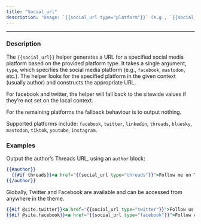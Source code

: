 ```yaml
---
title: "Social_url"
description: 'Usage: `{{social_url type="platform"}}` (e.g., `{{social_url type="facebook"}}`, `{{social_url type="bluesky"}}`)'
---
```


***

### Description

The `{{social_url}}` helper generates a URL for a specified social media platform based on the provided platform type. It takes a single argument, `type`, which specifies the social media platform (e.g., `facebook`, `mastodon`, etc.). The helper looks for the specified platform in the given context (usually author) and constructs the appropriate URL.

For facebook and twitter, the helper will fall back to the sitewide values if they’re not set on the local context.

For the remaining platforms the fallback behaviour is to output nothing.

Supported platforms include: `facebook`, `twitter`, `linkedin`, `threads`, `bluesky`, `mastodon`, `tiktok`, `youtube`, `instagram`.

### Examples

Output the author’s Threads URL, using an `author` block:

```handlebars
{{#author}}
  {{#if threads}}<a href="{{social_url type="threads"}}">Follow me on Threads</a>{{/if}}
{{/author}}
```

Globally, Twitter and Facebook are available and can be accessed from anywhere in the theme.

```handlebars
{{#if @site.twitter}}<a href="{{social_url type="twitter"}}">Follow us on Twitter</a>{{/if}}
{{#if @site.facebook}}<a href="{{social_url type="facebook"}}">Follow us on Facebook</a>{{/if}}
```